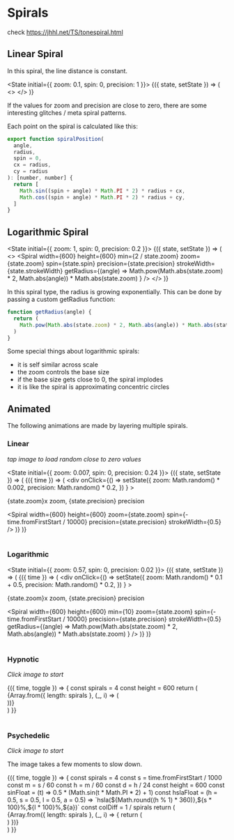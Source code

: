 
# Spirals

check https://jhhl.net/TS/tonespiral.html

## Linear Spiral

In this spiral, the line distance is constant.

<State initial={{ zoom: 0.1, spin: 0, precision: 1 }}>
  {({ state, setState }) => (
    <>
      <SpiralSettings state={state} setState={setState} />
      <Spiral
        width={620}
        zoom={state.zoom}
        spin={state.spin}
        precision={state.precision}
        strokeWidth={state.strokeWidth}
      />
    </>
  )}
</State>

If the values for zoom and precision are close to zero, there are some interesting glitches / meta spiral patterns.

Each point on the spiral is calculated like this:

```js
export function spiralPosition(
  angle,
  radius,
  spin = 0,
  cx = radius,
  cy = radius
): [number, number] {
  return [
    Math.sin((spin + angle) * Math.PI * 2) * radius + cx,
    Math.cos((spin + angle) * Math.PI * 2) * radius + cy,
  ]
}
```

## Logarithmic Spiral

<State initial={{ zoom: 1, spin: 0, precision: 0.2 }}>
  {({ state, setState }) => (
    <>
      <SpiralSettings state={state} setState={setState} disableZoom={true} />
      <Spiral
        width={600}
        height={600}
        min={2 / state.zoom}
        zoom={state.zoom}
        spin={state.spin}
        precision={state.precision}
        strokeWidth={state.strokeWidth}
        getRadius={(angle) =>
          Math.pow(Math.abs(state.zoom) * 2, Math.abs(angle)) *
          Math.abs(state.zoom)
        }
      />
    </>
  )}
</State>

In this spiral type, the radius is growing exponentially. This can be done by passing
a custom getRadius function:

```js
function getRadius(angle) {
  return (
    Math.pow(Math.abs(state.zoom) * 2, Math.abs(angle)) * Math.abs(state.zoom)
  )
}
```

Some special things about logarithmic spirals:

- it is self similar across scale
- the zoom controls the base size
- if the base size gets close to 0, the spiral implodes
- it is like the spiral is approximating concentric circles

## Animated

The following animations are made by layering multiple spirals.

### Linear

_tap image to load random close to zero values_

<State initial={{ zoom: 0.007, spin: 0, precision: 0.24 }}>
  {({ state, setState }) => (
    <AnimationFrame autostart>
      {({ time }) => (
        <div
          onClick={() =>
            setState({
              zoom: Math.random() * 0.002,
              precision: Math.random() * 0.2,
            })
          }
        >
          <p>
            {state.zoom}x zoom, {state.precision} precision
          </p>
          <Spiral
            width={600}
            height={600}
            zoom={state.zoom}
            spin={-time.fromFirstStart / 10000}
            precision={state.precision}
            strokeWidth={0.5}
          />
        </div>
      )}
    </AnimationFrame>
  )}
</State>
<br />
<br />

### Logarithmic

<State initial={{ zoom: 0.57, spin: 0, precision: 0.02 }}>
  {({ state, setState }) => (
    <AnimationFrame autostart>
      {({ time }) => (
        <div
          onClick={() =>
            setState({
              zoom: Math.random() * 0.1 + 0.5,
              precision: Math.random() * 0.2,
            })
          }
        >
          <p>
            {state.zoom}x zoom, {state.precision} precision
          </p>
          <Spiral
            width={600}
            height={600}
            min={10}
            zoom={state.zoom}
            spin={-time.fromFirstStart / 10000}
            precision={state.precision}
            strokeWidth={0.5}
            getRadius={(angle) =>
              Math.pow(Math.abs(state.zoom) * 2, Math.abs(angle)) *
              Math.abs(state.zoom)
            }
          />
        </div>
      )}
    </AnimationFrame>
  )}
</State>
<br />
<br />

### Hypnotic

_Click image to start_

<AnimationFrame>
  {({ time, toggle }) => {
    const spirals = 4
    const height = 600
    return (
      <div style={{ position: "relative", height }}>
        {Array.from({ length: spirals }, (_, i) => (
          <div onClick={toggle} style={{ position: "absolute" }}>
            <Spiral
              height={height}
              zoom={0.5}
              spin={(-time.fromFirstStart / 5000 + i / spirals) % 1}
              stroke={i % 2 ? "black" : "white"}
              strokeWidth={200 / spirals}
              strokeLinecap="round"
            />
          </div>
        ))}
      </div>
    )
  }}
</AnimationFrame>
<br />
<br />

### Psychedelic

_Click image to start_

The image takes a few moments to slow down.

<AnimationFrame>
  {({ time, toggle }) => {
    const spirals = 4
    const s = time.fromFirstStart / 1000
    const m = s / 60
    const h = m / 60
    const d = h / 24
    const height = 600
    const sinFloat = (t) => 0.5 * (Math.sin(t * Math.PI * 2) + 1)
    const hslaFloat = (h = 0.5, s = 0.5, l = 0.5, a = 0.5) =>
      `hsla(${Math.round((h % 1) * 360)},${s * 100}%,${l * 100}%,${a})`
    const colDiff = 1 / spirals
    return (
      <div style={{ position: "relative", height }}>
        {Array.from({ length: spirals }, (_, i) => {
          return (
            <div style={{ position: "absolute" }} onClick={toggle}>
              <Spiral
                zoom={0.1}
                height={height}
                width={900}
                precision={Math.sin(m) * Math.pow(2, i - spirals)}
                stroke={hslaFloat(
                  sinFloat(m + colDiff * i),
                  0.5,
                  0.5,
                  sinFloat(m + colDiff * i)
                )}
                strokeWidth={(spirals / (i + 1)) * 20}
              />
            </div>
          )
        })}
      </div>
    )
  }}
</AnimationFrame>
